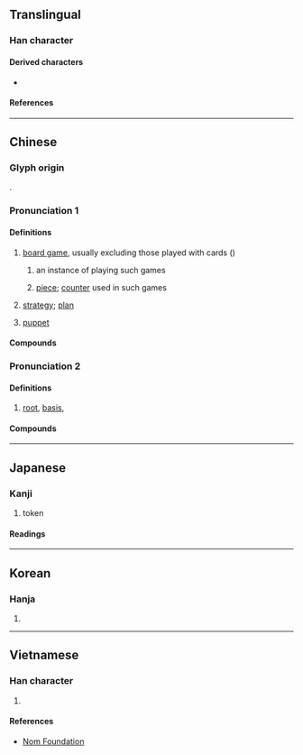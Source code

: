 {{character info}}
==Translingual==

===Han character===
{{Han char|rn=75|rad=木|as=08|sn=12|four=44981|canj=DTMC|ids=⿰木其}}

====Derived characters====
* {{l|mul|[[𦻊]], [[簯]]}}

====References====
{{Han ref|kx=0532.030|dkj=14922|dj=0920.110|hdz=21224.040|uh=68CB}}

----

==Chinese==
{{zh-forms|alt=棊,碁,櫀,檱,䃆,㯦}}
{{zh-wp|yue|zh}}

===Glyph origin===
{{Han etyl}}
{{Han compound|木|其|ls=psc|c1=s|c2=p|t1=wooden}}.

===Pronunciation 1===
{{zh-pron
|m=qí
|m-s=qi2
|c=kei4,kei4-2
|c-t=kei3,kei3*
|g=qi2
|h=pfs=khì;gd=ki2
|j=qi1
|mb=gǐ
|md=gì
|mn=ml,jj,ha,zp,ct,ly,tw:kî
|mn-t=gi5
|w=3xxi
|x=qi2
|mc=y
|oc=y
|cat=n
}}

====Definitions====
{{zh-hanzi}}

# [[board game]], usually excluding those played with cards ({{zh-l|牌}})
#: {{zh-x|圍棋|[[Go]] (game)}}
#: {{zh-x|跳棋|[[checkers]]}}
#: {{zh-x|黑白棋 是 19 世紀 發明 的 一 種 棋。|Reversi is a '''game''' invented in the 19th century.}}
## an instance of playing such games {{zh-mw|局|盤}}
##: {{zh-x|我們 連 下 了 三 局 棋|We played three '''games''' without a break.}}
## [[piece]]; [[counter]] used in such games {{zh-mw|m:枚|c:隻}}
##: {{zh-x|落棋無悔|You should not take back your (Go) '''stone''' once it is dropped.}}
##: {{zh-x|不要 光 想 着 吃 對方 的 棋|Don't just only think of capturing the opponent's '''pieces'''.}}
##: {{zh-x|在 國際象棋 中，每人 有 十六 枚 棋。|In chess, each player have sixteen '''pieces'''. }}
##: {{zh-x|喺 國際象棋{kei4-2} 度，每人 有 十六 隻 棋{kei4-2}。|In chess, each player have sixteen '''pieces'''. |C}}
# {{lb|zh|figurative}} [[strategy]]; [[plan]]
#: {{zh-x|舉棋不定|to hesitate}}
# {{lb|zh|Cantonese|figurative}} [[puppet]] {{gloss|someone who is controlled by outside force}} {{zh-mw|c:隻}}

====Compounds====
{{zh-der|大棋|回棋|方棋|悔棋|五子棋|圍棋|一步棋|下棋|屎棋|對棋|弈棋|彈棋|圍棋段位|棋聖|棋社|棋逢對手|棋布|棋敵|棋高一著/棋高一着|星羅棋布|棋子|棋戰|棋譜|棋品|矢棋|棋盤|棋手|活棋|棋羅星布|疊棋|琴棋書畫|棋布星羅|棋枰|棋峙|棋迷|棋逢敵手|盲棋|敲棋|棋藝|死棋|棋鼓|棋局|西洋棋|象棋|糞棋|電腦兵棋|著棋/着棋|舉棋不定|西洋象棋|軍棋|跳棋|蠹居棋處|靈棋經|棋錯一著，滿盤皆輸/棋错一着，满盘皆输|棋鐘|直棋|暗棋|田棋|落棋|鼎棋|蝸角棋|五虎棋|霸王棋|滿洲棋|滿洲象棋|滿棋|一統棋|棋高一著|著棋|一盤棋|中國象棋|儒棋|兵棋|博棋|國棋|國際象棋|大象棋|奕棋|宮棋|平棋|引繩棋布|打棋譜|抨棋|持棋|擺棋|散棋|數棋|枰棋|柯爛棋|校棋|梟棋|棋丸|棋仙|棋侶|棋列|棋力|棋功|棋劫|棋勢|棋博|棋友|棋名|棋坐|棋奩|棋客|棋家|棋射|棋工|棋布星陳|棋布錯峙|棋師|棋格|棋楠香|棋槊|棋法|棋流|棋炒|棋眼|棋童|棋筒|棋經|棋罫|棋置|棋聲|棋肆|棋處|棋術|棋讎|棋路|棋跱|棋輸先著|棋錯|棋院|棋陸|棋響|楸棋|槊棋|殘棋|爭棋|着棋|累棋|置棋不定|舉棋若定|行棋|覆棋|謝傅棋|謝安棋|賭棋|走棋|長安棋局|鬥棋|黑白棋|韓國將棋|韓國象棋|朝鮮將棋|朝鮮象棋|高麗將棋|高麗象棋}}

===Pronunciation 2===
{{zh-pron
|m=jī
|c=gei1
|mn=ki
|cat=n
}}

====Definitions====
{{zh-hanzi}}

# {{zh-o}} [[root]], [[basis]], {{zh-alt form|基|nocap=+}}

====Compounds====
{{zh-der|根棋}}

{{zh-cat|Chess|Intermediate}}

----

==Japanese==

===Kanji===
{{ja-kanji|grade=c|rs=木08}}

# token

====Readings====
{{ja-readings
|goon=ぎ, ご
|kanon=き
|kun=
}}

----

==Korean==

===Hanja===
{{ko-hanja|hangeul=기|eumhun=|rv=gi|mr=ki|y=ki}}

# {{rfdef|ko|sort=木08}}

----

==Vietnamese==

===Han character===
{{vi-readings|rs=木08|reading=cời, cờ, cơi, kè, kì}}

# {{rfdef|vi|sort=木08}}

====References====
* [http://nomfoundation.org/common/nom_details.php?codepoint=68CB Nom Foundation]